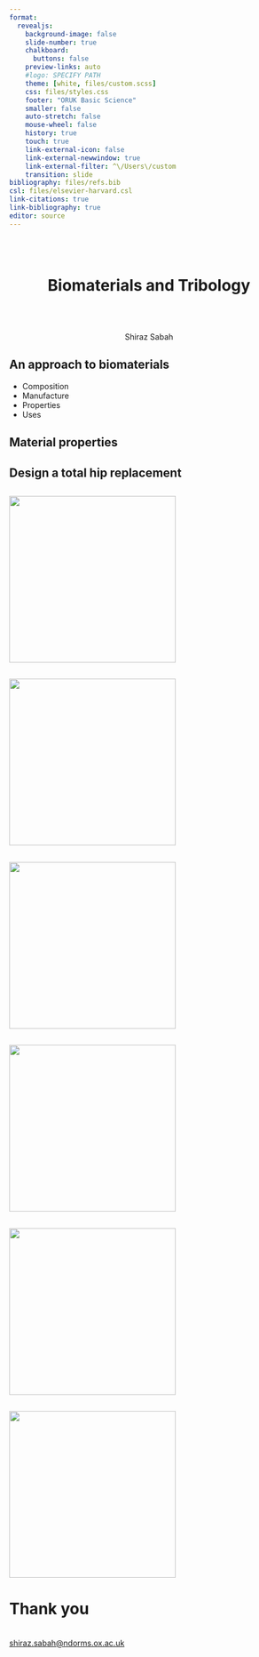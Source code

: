 ```yaml
---
format:
  revealjs:
    background-image: false
    slide-number: true
    chalkboard: 
      buttons: false
    preview-links: auto
    #logo: SPECIFY PATH
    theme: [white, files/custom.scss]
    css: files/styles.css
    footer: "ORUK Basic Science"
    smaller: false
    auto-stretch: false
    mouse-wheel: false
    history: true
    touch: true
    link-external-icon: false
    link-external-newwindow: true
    link-external-filter: ^\/Users\/custom
    transition: slide
bibliography: files/refs.bib
csl: files/elsevier-harvard.csl
link-citations: true
link-bibliography: true
editor: source
---
```


## {background-color="#0F1D41"}
```{=html}
<br>
<h1 style="text-align:center;">Biomaterials and Tribology</h1>
<br>
<br>
<p style="text-align:center;">Shiraz Sabah</p>

```

## An approach to biomaterials

- Composition
- Manufacture
- Properties
- Uses

## Material properties

## Design a total hip replacement

## {auto-animate="true"}

:::{r-stack}
![](files/images/ceramic_head.png){width="300" fig-align="center"}
:::

## {auto-animate="true"}

:::{r-stack}
![](files/images/cocr_head.png){width="300" fig-align="center"}
:::

## {auto-animate="true"}

:::{r-stack}
![](files/images/corail.jpg){width="300" fig-align="center"}
:::

## {auto-animate="true"}

:::{r-stack}
![](files/images/exeter.jpg){width="300" fig-align="center"}
:::

## {auto-animate="true"}

:::{r-stack}
![](files/images/bone_cement.jpg){width="300" fig-align="center"}
:::


## {auto-animate="true"}

:::{r-stack}
![](files/images/uhmwpe.jpg){width="300" fig-align="center"}
:::

# Thank you
<br>
[shiraz.sabah@ndorms.ox.ac.uk](mailto:shiraz.sabah@ndorms.ox.ac.uk)

